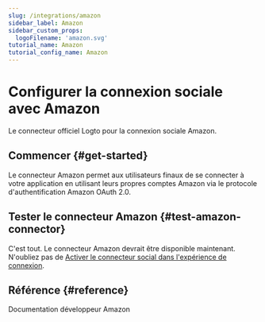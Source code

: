 ```yaml
---
slug: /integrations/amazon
sidebar_label: Amazon
sidebar_custom_props:
  logoFilename: 'amazon.svg'
tutorial_name: Amazon
tutorial_config_name: Amazon
---
```




# Configurer la connexion sociale avec Amazon

Le connecteur officiel Logto pour la connexion sociale Amazon.

<GuideTip />

## Commencer \{#get-started}

Le connecteur Amazon permet aux utilisateurs finaux de se connecter à votre application en utilisant leurs propres comptes Amazon via le protocole d'authentification Amazon OAuth 2.0.

<Integration />

## Tester le connecteur Amazon \{#test-amazon-connector}

C'est tout. Le connecteur Amazon devrait être disponible maintenant. N'oubliez pas de [Activer le connecteur social dans l'expérience de connexion](/connectors/social-connectors/#enable-social-sign-in).

## Référence \{#reference}

<Url href="https://developer.amazon.com/loginwithamazon/console/site/lwa/overview.html">
  Documentation développeur Amazon
</Url>
